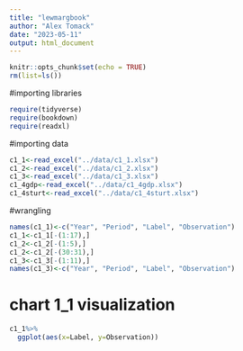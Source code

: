 ```yaml
---
title: "lewmargbook"
author: "Alex Tomack"
date: "2023-05-11"
output: html_document
---
```


```r
knitr::opts_chunk$set(echo = TRUE)
rm(list=ls())
```

#importing libraries
```r
require(tidyverse)
require(bookdown)
require(readxl)
```

#importing data
```r
c1_1<-read_excel("../data/c1_1.xlsx")
c1_2<-read_excel("../data/c1_2.xlsx")
c1_3<-read_excel("../data/c1_3.xlsx")
c1_4gdp<-read_excel("../data/c1_4gdp.xlsx")
c1_4sturt<-read_excel("../data/c1_4sturt.xlsx")
```

#wrangling
```r
names(c1_1)<-c("Year", "Period", "Label", "Observation")
c1_1<-c1_1[-(1:17),]
c1_2<-c1_2[-(1:5),]
c1_2<-c1_2[-(30:31),]
c1_3<-c1_3[-(1:11),]
names(c1_3)<-c("Year", "Period", "Label", "Observation")
```

# chart 1_1 visualization
```r
c1_1%>%
  ggplot(aes(x=Label, y=Observation))
```